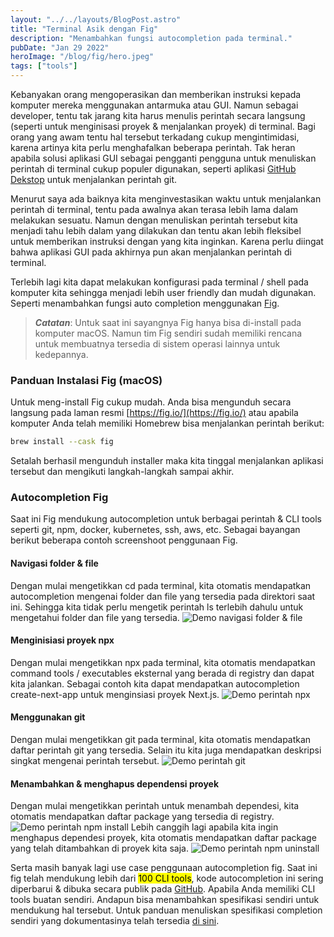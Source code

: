 ```yaml
---
layout: "../../layouts/BlogPost.astro"
title: "Terminal Asik dengan Fig"
description: "Menambahkan fungsi autocompletion pada terminal."
pubDate: "Jan 29 2022"
heroImage: "/blog/fig/hero.jpeg"
tags: ["tools"]
---
```


Kebanyakan orang mengoperasikan dan memberikan instruksi kepada komputer mereka menggunakan antarmuka atau GUI.  Namun sebagai developer,  tentu tak jarang kita harus menulis perintah secara langsung (seperti untuk menginisasi proyek & menjalankan proyek) di terminal. Bagi orang yang awam tentu hal tersebut terkadang cukup mengintimidasi, karena artinya kita perlu menghafalkan beberapa perintah. Tak heran apabila solusi aplikasi GUI sebagai pengganti pengguna untuk menuliskan perintah di terminal cukup populer digunakan, seperti aplikasi [GitHub Dekstop](https://desktop.github.com/) untuk menjalankan perintah git.

Menurut saya ada baiknya kita menginvestasikan waktu untuk menjalankan perintah di terminal, tentu pada awalnya akan terasa lebih lama dalam melakukan sesuatu. Namun dengan menuliskan perintah tersebut kita menjadi tahu lebih dalam yang dilakukan dan tentu akan lebih fleksibel untuk memberikan instruksi dengan yang kita inginkan. Karena perlu diingat bahwa aplikasi GUI pada akhirnya pun akan menjalankan perintah di terminal.

Terlebih lagi kita dapat melakukan konfigurasi pada terminal / shell pada komputer kita sehingga menjadi lebih user friendly dan mudah digunakan. Seperti menambahkan fungsi auto completion menggunakan [Fig](https://fig.io/).

> ***Catatan***: Untuk saat ini sayangnya Fig hanya bisa di-install pada komputer macOS. Namun tim Fig sendiri sudah memiliki rencana untuk membuatnya tersedia di sistem operasi lainnya untuk kedepannya.

### Panduan Instalasi Fig (macOS)
Untuk meng-install Fig cukup mudah. Anda bisa mengunduh secara langsung pada laman resmi [https://fig.io/](https://fig.io/) atau apabila komputer Anda telah memiliki Homebrew bisa menjalankan perintah berikut:
```sh
brew install --cask fig
```
Setalah berhasil mengunduh installer maka kita tinggal menjalankan aplikasi tersebut dan mengikuti langkah-langkah sampai akhir.

### Autocompletion Fig
Saat ini Fig mendukung autocompletion untuk berbagai perintah & CLI tools seperti git, npm, docker, kubernetes, ssh, aws, etc. Sebagai bayangan berikut beberapa contoh screenshoot penggunaan Fig.

#### Navigasi folder & file
Dengan mulai mengetikkan cd pada terminal, kita otomatis mendapatkan autocompletion mengenai folder dan file yang tersedia pada direktori saat ini. Sehingga kita tidak perlu mengetik perintah ls terlebih dahulu untuk mengetahui folder dan file yang tersedia.
![Demo navigasi folder & file](/blog/fig/cd.gif)

#### Menginisiasi proyek npx
Dengan mulai mengetikkan npx pada terminal, kita otomatis mendapatkan command tools / executables eksternal yang berada di registry dan dapat kita jalankan. Sebagai contoh kita dapat mendapatkan autocompletion create-next-app untuk menginsiasi proyek Next.js.
![Demo perintah npx](/blog/fig/npx.gif)

#### Menggunakan git
Dengan mulai mengetikkan git pada terminal, kita otomatis mendapatkan daftar perintah git yang tersedia. Selain itu kita juga mendapatkan deskripsi singkat mengenai perintah tersebut.
![Demo perintah git](/blog/fig/git.gif)

#### Menambahkan & menghapus dependensi proyek
Dengan mulai mengetikkan perintah untuk menambah dependesi, kita otomatis mendapatkan daftar package yang tersedia di registry.
![Demo perintah npm install](/blog/fig/npmi.gif)
Lebih canggih lagi apabila kita ingin menghapus dependesi proyek, kita otomatis mendapatkan daftar package yang telah ditambahkan di proyek kita saja.
![Demo perintah npm uninstall](/blog/fig/npmun.gif)

Serta masih banyak lagi use case penggunaan autocompletion fig. Saat ini fig telah mendukung lebih dari <mark>100 CLI tools</mark>, kode autocompletion ini sering diperbarui & dibuka secara publik pada [GitHub](https://github.com/withfig/autocomplete/tree/master/src). Apabila Anda memiliki CLI tools buatan sendiri. Andapun bisa menambahkan spesifikasi sendiri untuk mendukung hal tersebut. Untuk panduan menuliskan spesifikasi completion sendiri yang dokumentasinya telah tersedia [di sini](https://fig.io/docs/getting-started/first-completion-spec).
